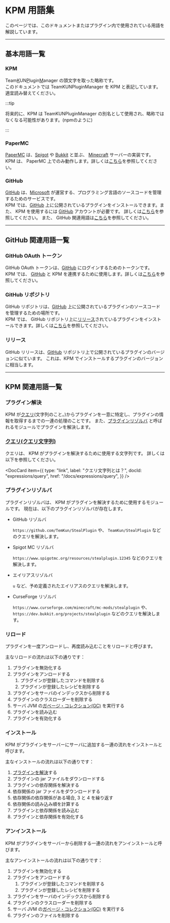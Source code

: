 
# KPM 用語集

このページでは、このドキュメントまたはプラグイン内で使用されている用語を解説しています。

---

## 基本用語一覧

### KPM

Team<ins>K</ins>UN<ins>P</ins>lugin<ins>M</ins>anager の頭文字を取った略称です。  
このドキュメントでは TeamKUNPluginManager を KPM と表記しています。適宜読み替えてください。

:::tip 

将来的に、KPM は TeamKUNPluginManager の別名として使用され、略称ではなくなる可能性があります。\(npmのように)

:::

### PaperMC

[PaperMC](https://papermc.io/) は、[Spigot](https://www.spigotmc.org/) や [Bukkit](https://www.bukkit.org/) と並ぶ、
[Minecraft](https://www.minecraft/net/) サーバーの実装です。  
KPM は、 PaperMC 上でのみ動作します。詳しくは[こちら](/docs/use-kpm/getting-started/install.mdx#このページの前提要件)を参照してください。

### GitHub

[GitHub](https://www.github.com/) は、[Microsoft](https://www.microsoft.com/ja-jp/) が運営する、プログラミング言語のソースコードを管理するためのサービスです。  
KPM では、[GitHub](https://www.github.com/) 上に公開されているプラグインをインストールできます。また、 KPM を使用するには [GitHub](https://www.github.com/) アカウントが必要です。
詳しくは[こちら](#)を参照してください。
また、 GitHub 関連用語は[こちら](#github-関連用語一覧)を参照してください。
<!-- TODO: GitHubをつかったインストールのリンクを張る -->

---

## GitHub 関連用語一覧

### GitHub OAuth トークン

GitHub OAuth トークンは、[GitHub](#github) にログインするためのトークンです。  
KPM では、 [GitHub](#github) と KPM を連携するために使用します。詳しくは[こちら](/docs/use-kpm/getting-started/link-github.mdx)を参照してください。

### GitHub リポジトリ

GitHub リポジトリは、[GitHub](#github) 上に公開されているプラグインのソースコードを管理するための場所です。  
KPM では、 GitHub リポジトリ上に[リリース](#リリース)されているプラグインをインストールできます。詳しくは[こちら](#)を参照してください。
<!-- TODO: GitHubをつかったインストールのリンクを張る -->

### リリース

GitHub リリースは、[GitHub](#github) リポジトリ上で公開されているプラグインのバージョンに似ています。
これは、KPM でインストールするプラグインのバージョンに相当します。

---

## KPM 関連用語一覧

### プラグイン解決

KPM が[クエリ](#クエリ)\(文字列のこと。)からプラグインを一意に特定し、プラグインの情報を取得するまでの一連の処理のことです。
また、[プラグインリゾルバ](#プラグインリゾルバ) と呼ばれるモジュールでプラグインを解決します。

### [クエリ\(クエリ文字列)](/docs/expressions/query)

クエリは、 KPM がプラグインを解決するために使用する文字列です。
詳しくは以下を参照してください。

<DocCard item={{
    type: "link",
    label: "クエリ文字列とは？",
    docId: "expressions/query",
    href: "/docs/expressions/query",
}} />

### プラグインリゾルバ

プラグインリゾルバは、 KPM がプラグインを解決するために使用するモジュールです。
現在は、以下のプラグインリゾルバが存在します。

+ GitHub リゾルバ

  `https://github.com/TemKun/StealPlugin` や、 `TeamKun/StealPlugin` などのクエリを解決します。

+ Spigot MC リゾルバ

  `https://www.spigotmc.org/resources/stealplugin.12345` などのクエリを解決します。

+ エイリアスリゾルバ

  `u` など、予め定義されたエイリアスのクエリを解決します。

+ CurseForge リゾルバ

  `https://www.curseforge.com/minecraft/mc-mods/stealplugin` や、 `https://dev.bukkit.org/projects/stealplugin` などのクエリを解決します。

### リロード

プラグインを一度アンロードし、再度読み込むことをリロードと呼びます。

主なリロードの流れは以下の通りです：

1. プラグインを無効化する
2. プラグインをアンロードする
    1. プラグインが登録したコマンドを削除する
    2. プラグインが登録したレシピを削除する
3. プラグインをサーバのインデックスから削除する
4. プラグインのクラスローダーを削除する
5. サーバ JVM の[ガベージ・コレクション\(GC)](https://wa3.i-3-i.info/word1176.html) を実行する
6. プラグインを読み込む
7. プラグインを有効化する

### インストール

KPM がプラグインをサーバーにサーバに追加する一連の流れをインストールと呼びます。

主なインストールの流れは以下の通りです：

1. [プラグインを解決](#プラグイン解決)する
2. プラグインの jar ファイルをダウンロードする
3. プラグインの依存関係を解決する
4. 依存関係の jar ファイルをダウンロードする
5. 依存関係の依存関係がある場合, 3 と 4 を繰り返す
6. 依存関係の読み込み順を計算する
7. プラグインと依存関係を読み込む
8. プラグインと依存関係を有効化する

### アンインストール

KPM がプラグインをサーバーから削除する一連の流れをアンインストールと呼びます。

主なアンインストールの流れは以下の通りです：

1. プラグインを無効化する
2. プラグインをアンロードする
    1. プラグインが登録したコマンドを削除する
    2. プラグインが登録したレシピを削除する
3. プラグインをサーバのインデックスから削除する
4. プラグインのクラスローダーを削除する
5. サーバ JVM の[ガベージ・コレクション\(GC)](https://wa3.i-3-i.info/word1176.html) を実行する
6. プラグインのファイルを削除する

